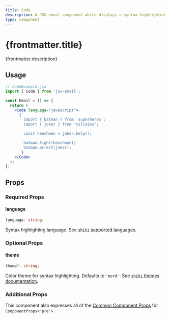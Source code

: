 ```yaml
---
title: Code
description: A JSX email component which displays a syntax-highlighted code block using Shiki
type: component
---
```



<h1>{frontmatter.title}</h1>
<p>{frontmatter.description}</p>

<Install type={frontmatter.type} />

## Usage

```jsx "Code"
// CodeExample.jsx
import { Code } from 'jsx-email';

const Email = () => {
  return (
    <Code language="javascript">
      {`
        import { batman } from 'superheros';
        import { joker } from 'villains';

        const henchmen = joker.help();

        batman.fight(henchmen);
        batman.arrest(joker);
      `}
    </Code>
  );
};
```

## Props

### Required Props

#### language

```ts
language: string;
```

Syntax highlighting language. See [`shiki` supported languages](https://github.com/shikijs/shiki/blob/main/docs/languages.md).

### Optional Props

#### theme

```ts
theme?: string;
```

Color theme for syntax highlighting. Defaults to `'nord'`. See [`shiki` themes documentation](https://github.com/shikijs/shiki/blob/main/docs/themes.md).

### Additional Props

This component also expresses all of the [Common Component Props](https://react.dev/reference/react-dom/components/common) for `ComponentProps<'pre'>`.
